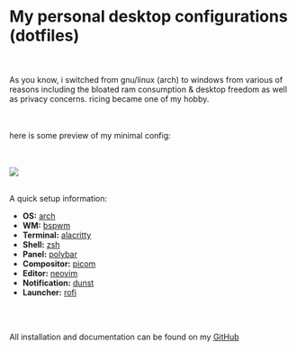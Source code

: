 
# My personal desktop configurations (dotfiles)
<br></br>
As you know, i switched from gnu/linux (arch) to windows from various of reasons including the bloated ram consumption & desktop freedom as well as privacy concerns. ricing became one of my hobby. 

<br></br>
here is some preview of my minimal config:

<br></br>
![](https://github.com/riyuzenn/dotfiles/raw/main/assets/showcase.png)
<br></br>

A quick setup information:

   - **OS:** [arch](https://archlinux.org)
   - **WM:** [bspwm](https://github.com/baskerville/bspwm)
   - **Terminal:** [alacritty](https://github.com/alacritty/alacritty)
   - **Shell:** [zsh](https://www.zsh.org/)
   - **Panel:** [polybar](https://github.com/polybar/polybar)
   - **Compositor:** [picom](https://github.com/ibhagwan/picom)
   - **Editor:** [neovim](https://github.com/neovim/neovim)
   - **Notification:** [dunst](https://github.com/dunst-project/dunst)
   - **Launcher:** [rofi](https://github.com/davatorium/rofi)

<br></br>

All installation and documentation can be found on my <a target="_blank" href="https://github.com/riyuzenn/dotfiles"><u>GitHub</u></a>
